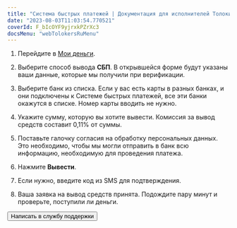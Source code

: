 ```yaml
---
title: "Система быстрых платежей | Документация для исполнителей Толоки"
date: "2023-08-03T11:03:54.770521"
coverId: F_bIcOYF9yjrxkPZrXc3
docsMenu: "webTolokersRuMenu"
---
```



<RuSbpContent1/>

<RuPopupInfoSbpConditions/>

<RuSbpContent2/>

1. Перейдите в [Мои деньги](https://toloka.yandex.ru/profile/money).

1. Выберите способ вывода **СБП**. В открывшейся форме будут указаны ваши данные, которые мы получили при верификации.

1. Выберите банк из списка. Если у вас есть карты в разных банках, и они подключены к Системе быстрых платежей, все эти банки окажутся в списке. Номер карты вводить не нужно.

1. Укажите сумму, которую вы хотите вывести. Комиссия за вывод средств составит 0,11% от суммы.

1. Поставьте галочку согласия на обработку персональных данных. Это необходимо, чтобы мы могли отправить в банк всю информацию, необходимую для проведения платежа.

1. Нажмите **Вывести**.

1. Если нужно, введите код из SMS для подтверждения.

1. Ваша заявка на вывод средств принята. Подождите пару минут и проверьте, поступили ли деньги.

<RuSbpContent3/>

<Button view="defaultInverse" size="l" type="link" url="../../troubleshooting/troubleshooting#money_withdrawal">Написать в службу поддержки</Button>
